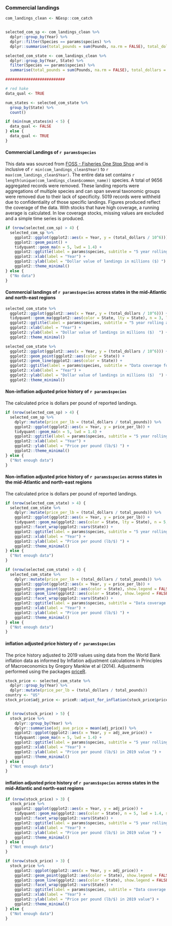 
### Commercial landings

```r


com_landings_clean <- NEesp::com_catch


selected_com_sp <- com_landings_clean %>%
  dplyr::group_by(Year) %>%
  dplyr::filter(Species == params$species) %>%
  dplyr::summarise(total_pounds = sum(Pounds, na.rm = FALSE), total_dollars = sum(Dollars, na.rm = FALSE))

selected_com_state <- com_landings_clean %>%
  dplyr::group_by(Year, State) %>%
  filter(Species == params$species) %>%
  summarise(total_pounds = sum(Pounds, na.rm = FALSE), total_dollars = sum(Dollars, na.rm = FALSE))

##########################

# red hake
data_qual <- TRUE

num_states <- selected_com_state %>%
  group_by(State) %>%
  count()

if (min(num_states$n) < 5) {
  data_qual <- FALSE
} else {
  data_qual <- TRUE
}
```


#### Commercial Landings of `r params$species` 

This data was sourced from [FOSS - Fisheries One Stop Shop](https://foss.nmfs.noaa.gov/apexfoss/f?p=215:200:4615327020711::NO:::) and is inclusive of `r min(com_landings_clean$Year) ` to `r max(com_landings_clean$Year)`. The entire data set contains `r length(unique(com_landings_clean$common_name))` species. A total of 9656 aggregated records were removed. These landing reports were aggregations of multiple species and can span several taxonomic groups were removed due to their lack of specificity. 5019 records were withheld due to confidentiality of those specific landings.
Figures produced reflect the coverage of the data. With stocks that have high coverage, a running average is calculated. In low coverage stocks, missing values are excluded and a simple time series is produced. 


```r


if (nrow(selected_com_sp) > 4) {
  selected_com_sp %>%
    ggplot2::ggplot(ggplot2::aes(x = Year, y = (total_dollars / 10^6))) +
    ggplot2::geom_point() +
    tidyquant::geom_ma(n = 5, lwd = 1.4) +
    ggplot2::ggtitle(label = params$species, subtitle = "5 year rolling average") +
    ggplot2::xlab(label = "Year") +
    ggplot2::ylab(label = "Dollar value of landings in millions ($) ") +
    ggplot2::theme_minimal()
} else {
  ("No data")
}
```

#### Commercial landings of `r params$species` across states in the mid-Atlantic and north-east regions

```r


selected_com_state %>%
  ggplot2::ggplot(ggplot2::aes(x = Year, y = (total_dollars / 10^6))) +
  tidyquant::geom_ma(ggplot2::aes(color = State, lty = State), n = 3, lwd = 1.4) +
  ggplot2::ggtitle(label = params$species, subtitle = "5 year rolling average") +
  ggplot2::xlab(label = "Year") +
  ggplot2::ylab(label = "Dollar value of landings in millions ($)  ") +
  ggplot2::theme_minimal()
```


```r
selected_com_state %>%
  ggplot2::ggplot(ggplot2::aes(x = Year, y = (total_dollars / 10^6))) +
  ggplot2::geom_point(ggplot2::aes(color = State)) +
  ggplot2::geom_line(ggplot2::aes(color = State)) +
  ggplot2::ggtitle(label = params$species, subtitle = "Data coverage for some states is poor with >5 years reported") +
  ggplot2::xlab(label = "Year") +
  ggplot2::ylab(label = "Dollar value of landings in millions ($)  ") +
  ggplot2::theme_minimal()
```


#### Non-inflation adjusted price history of `r params$species`
The calculated price is dollars per pound of reported landings. 


```r

if (nrow(selected_com_sp) > 4) {
  selected_com_sp %>%
    dplyr::mutate(price_per_lb = (total_dollars / total_pounds)) %>%
    ggplot2::ggplot(ggplot2::aes(x = Year, y = price_per_lb)) +
    tidyquant::geom_ma(n = 5, lwd = 1.4) +
    ggplot2::ggtitle(label = params$species, subtitle = "5 year rolling average ") +
    ggplot2::xlab(label = "Year") +
    ggplot2::ylab(label = "Price per pound (lb/$) ") +
    ggplot2::theme_minimal()
} else {
  ("Not enough data")
}
```

#### Non-inflation adjusted price history of `r params$species` across states in the mid-Atlantic and north-east regions
The calculated price is dollars per pound of reported landings. 


```r

if (nrow(selected_com_state) > 4) {
  selected_com_state %>%
    dplyr::mutate(price_per_lb = (total_dollars / total_pounds)) %>%
    ggplot2::ggplot(ggplot2::aes(x = Year, y = price_per_lb)) +
    tidyquant::geom_ma(ggplot2::aes(color = State, lty = State), n = 5, lwd = 1.4, show.legend = FALSE) +
    ggplot2::facet_wrap(ggplot2::vars(State)) +
    ggplot2::ggtitle(label = params$species, subtitle = "5 year rolling average ") +
    ggplot2::xlab(label = "Year") +
    ggplot2::ylab(label = "Price per pound (lb/$) ") +
    ggplot2::theme_minimal()
} else {
  ("Not enough data")
}
```

```r

if (nrow(selected_com_state) > 4) {
  selected_com_state %>%
    dplyr::mutate(price_per_lb = (total_dollars / total_pounds)) %>%
    ggplot2::ggplot(ggplot2::aes(x = Year, y = price_per_lb)) +
    ggplot2::geom_point(ggplot2::aes(color = State), show.legend = FALSE) +
    ggplot2::geom_line(ggplot2::aes(color = State), show.legend = FALSE) +
    ggplot2::facet_wrap(ggplot2::vars(State)) +
    ggplot2::ggtitle(label = params$species, subtitle = "Data coverage for some states is poor with >5 years reported") +
    ggplot2::xlab(label = "Year") +
    ggplot2::ylab(label = "Price per pound (lb/$) ") +
    ggplot2::theme_minimal()
} else {
  ("Not enough data")
}
```

#### inflation adjusted price history of `r params$species`
The price history  adjusted to 2019 values using data from the World Bank inflation data as informed by Inflation adjustment calculations in Principles of Macroeconomics by Gregory Mankiw et al (2014). Adjustments performed using the packages [priceR](https://github.com/stevecondylios/priceR).

```r


stock_price <- selected_com_state %>%
  dplyr::group_by(Year) %>%
  dplyr::mutate(price_per_lb = (total_dollars / total_pounds))
country <- "US"
stock_price$adj_price <- priceR::adjust_for_inflation(stock_price$price_per_lb, stock_price$Year, country, to_date = 2019)


if (nrow(stock_price) > 5) {
  stock_price %>%
    dplyr::group_by(Year) %>%
    dplyr::summarise(adj_ave_price = mean(adj_price)) %>%
    ggplot2::ggplot(ggplot2::aes(x = Year, y = adj_ave_price)) +
    tidyquant::geom_ma(n = 5, lwd = 1.4) +
    ggplot2::ggtitle(label = params$species, subtitle = "5 year rolling average ") +
    ggplot2::xlab(label = "Year") +
    ggplot2::ylab(label = "Price per pound (lb/$) in 2019 value ") +
    ggplot2::theme_minimal()
} else {
  ("Not enough data")
}
```


#### inflation adjusted price history of `r params$species` across states in the mid-Atlantic and north-east regions 



```r
if (nrow(stock_price) > 3) {
  stock_price %>%
    ggplot2::ggplot(ggplot2::aes(x = Year, y = adj_price)) +
    tidyquant::geom_ma(ggplot2::aes(color = State), n = 5, lwd = 1.4, show.legend = FALSE) +
    ggplot2::facet_wrap(ggplot2::vars(State)) +
    ggplot2::ggtitle(label = params$species, subtitle = "5 year rolling average ") +
    ggplot2::xlab(label = "Year") +
    ggplot2::ylab(label = "Price per pound (lb/$) in 2019 value ") +
    ggplot2::theme_minimal()
} else {
  ("Not enough data")
}
```





```r
if (nrow(stock_price) > 3) {
  stock_price %>%
    ggplot2::ggplot(ggplot2::aes(x = Year, y = adj_price)) +
    ggplot2::geom_point(ggplot2::aes(color = State), show.legend = FALSE) +
    ggplot2::geom_line(ggplot2::aes(color = State), show.legend = FALSE) +
    ggplot2::facet_wrap(ggplot2::vars(State)) +
    ggplot2::ggtitle(label = params$species, subtitle = "Data coverage for some states is poor with >5 years reported ") +
    ggplot2::xlab(label = "Year") +
    ggplot2::ylab(label = "Price per pound (lb/$) in 2019 value") +
    ggplot2::theme_minimal()
} else {
  ("Not enough data")
}
```

